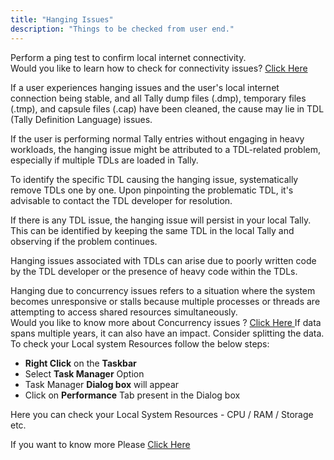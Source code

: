 ```yaml
---
title: "Hanging Issues"
description: "Things to be checked from user end."
---
```


<Accordion title="Internet Connectivity Test">
Perform a ping test to confirm local internet connectivity.<br />
   Would you like to learn how to check for connectivity issues? <a href="/faqs#what-exactly-is-a-ping-drop-and-how-can-one-determine-if-it-has-occurred">Click Here</a>
   </Accordion>
<Accordion title="Hanging Problem Caused by TDL Execution">

If a user experiences hanging issues and the user's local internet connection being stable, and all Tally dump files (.dmp), temporary files (.tmp), and capsule files (.cap) have been cleaned, the cause may lie in TDL (Tally Definition Language) issues.

If the user is performing normal Tally entries without engaging in heavy workloads, the hanging issue might be attributed to a TDL-related problem, especially if multiple TDLs are loaded in Tally.

To identify the specific TDL causing the hanging issue, systematically remove TDLs one by one. Upon pinpointing the problematic TDL, it's advisable to contact the TDL developer for resolution.

<Note>

If there is any TDL issue, the hanging issue will persist in your local Tally. This can be identified by keeping the same TDL in the local Tally and observing if the problem continues.
</Note>
<Note>

Hanging issues associated with TDLs can arise due to poorly written code by the TDL developer or the presence of heavy code within the TDLs.
</Note>

</Accordion>



<Accordion title="Hanging Due to Concurrency Issues">
Hanging due to concurrency issues refers to a situation where the system becomes unresponsive or stalls because multiple processes or threads are attempting to access shared resources simultaneously.<br />
 Would you like to know more about Concurrency issues ? <a href="/faqs#what-constitutes-a-concurrency-issue"> Click Here </a>
</Accordion>

<Accordion title="Data Size">
If data spans multiple years, it can also have an impact. Consider splitting the data.
</Accordion>

<Accordion title="Local system Resources- CPU / RAM / Storage">
To check your Local system Resources follow the below steps:

- **Right Click** on the **Taskbar**
- Select **Task Manager** Option
- Task Manager **Dialog box** will appear
- Click on **Performance** Tab present in the Dialog box

Here you can check your Local System Resources - CPU / RAM / Storage etc.

If you want to know more Please [Click Here](https://www.pcworld.com/article/541489/how-to-check-cpu-and-memory-usage.html)
</Accordion>
